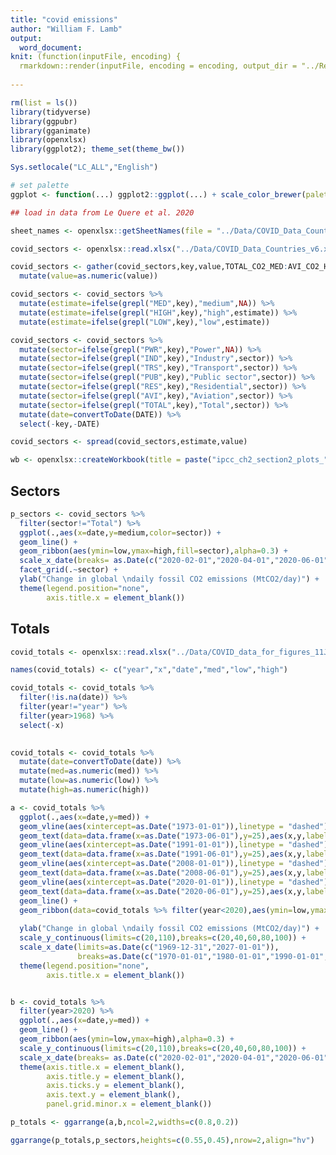 ```yaml
---
title: "covid emissions"
author: "William F. Lamb"
output: 
  word_document:
knit: (function(inputFile, encoding) {
  rmarkdown::render(inputFile, encoding = encoding, output_dir = "../Results") })
  
---
```


```r

rm(list = ls())
library(tidyverse)
library(ggpubr)
library(gganimate)
library(openxlsx)
library(ggplot2); theme_set(theme_bw())

Sys.setlocale("LC_ALL","English")

# set palette
ggplot <- function(...) ggplot2::ggplot(...) + scale_color_brewer(palette="Set2") + scale_fill_brewer(palette="Set2")

## load in data from Le Quere et al. 2020

sheet_names <- openxlsx::getSheetNames(file = "../Data/COVID_Data_Countries_v6.xlsx")

covid_sectors <- openxlsx::read.xlsx("../Data/COVID_Data_Countries_v6.xlsx",sheet="GLOBAL")

covid_sectors <- gather(covid_sectors,key,value,TOTAL_CO2_MED:AVI_CO2_HIGH) %>% 
  mutate(value=as.numeric(value))

covid_sectors <- covid_sectors %>% 
  mutate(estimate=ifelse(grepl("MED",key),"medium",NA)) %>% 
  mutate(estimate=ifelse(grepl("HIGH",key),"high",estimate)) %>% 
  mutate(estimate=ifelse(grepl("LOW",key),"low",estimate))

covid_sectors <- covid_sectors %>% 
  mutate(sector=ifelse(grepl("PWR",key),"Power",NA)) %>% 
  mutate(sector=ifelse(grepl("IND",key),"Industry",sector)) %>% 
  mutate(sector=ifelse(grepl("TRS",key),"Transport",sector)) %>% 
  mutate(sector=ifelse(grepl("PUB",key),"Public sector",sector)) %>% 
  mutate(sector=ifelse(grepl("RES",key),"Residential",sector)) %>% 
  mutate(sector=ifelse(grepl("AVI",key),"Aviation",sector)) %>% 
  mutate(sector=ifelse(grepl("TOTAL",key),"Total",sector)) %>% 
  mutate(date=convertToDate(DATE)) %>% 
  select(-key,-DATE)

covid_sectors <- spread(covid_sectors,estimate,value)

wb <- openxlsx::createWorkbook(title = paste("ipcc_ch2_section2_plots_",Sys.Date()))

```

## Sectors

```r

p_sectors <- covid_sectors %>%
  filter(sector!="Total") %>% 
  ggplot(.,aes(x=date,y=medium,color=sector)) +
  geom_line() +
  geom_ribbon(aes(ymin=low,ymax=high,fill=sector),alpha=0.3) +
  scale_x_date(breaks= as.Date(c("2020-02-01","2020-04-01","2020-06-01")),date_labels = "%b") +
  facet_grid(.~sector) +
  ylab("Change in global \ndaily fossil CO2 emissions (MtCO2/day)") +
  theme(legend.position="none",
        axis.title.x = element_blank())


```
## Totals

```r


covid_totals <- openxlsx::read.xlsx("../Data/COVID_data_for_figures_11June2020.xlsx",sheet="Figure 3")

names(covid_totals) <- c("year","x","date","med","low","high")

covid_totals <- covid_totals %>% 
  filter(!is.na(date)) %>% 
  filter(year!="year") %>% 
  filter(year>1968) %>% 
  select(-x)
  

covid_totals <- covid_totals %>% 
  mutate(date=convertToDate(date)) %>% 
  mutate(med=as.numeric(med)) %>% 
  mutate(low=as.numeric(low)) %>% 
  mutate(high=as.numeric(high))

a <- covid_totals %>% 
  ggplot(.,aes(x=date,y=med)) +
  geom_vline(aes(xintercept=as.Date("1973-01-01")),linetype = "dashed") +
  geom_text(data=data.frame(x=as.Date("1973-06-01"),y=25),aes(x,y,label="1973 Oil\n Crisis"),hjust=0,size=3.5) +
  geom_vline(aes(xintercept=as.Date("1991-01-01")),linetype = "dashed") +
  geom_text(data=data.frame(x=as.Date("1991-06-01"),y=25),aes(x,y,label="1991 Soviet Union\n collapse"),hjust=0,size=3.5) +
  geom_vline(aes(xintercept=as.Date("2008-01-01")),linetype = "dashed") +
  geom_text(data=data.frame(x=as.Date("2008-06-01"),y=25),aes(x,y,label="2008 Global\n financial crisis"),hjust=0,size=3.5) +
  geom_vline(aes(xintercept=as.Date("2020-01-01")),linetype = "dashed") +
  geom_text(data=data.frame(x=as.Date("2020-06-01"),y=25),aes(x,y,label="COVID-19\nPandemic"),hjust=0,size=3.5) +
  geom_line() +
  geom_ribbon(data=covid_totals %>% filter(year<2020),aes(ymin=low,ymax=high),alpha=0.3) +
  
  ylab("Change in global \ndaily fossil CO2 emissions (MtCO2/day)") +
  scale_y_continuous(limits=c(20,110),breaks=c(20,40,60,80,100)) +
  scale_x_date(limits=as.Date(c("1969-12-31","2027-01-01")),
               breaks=as.Date(c("1970-01-01","1980-01-01","1990-01-01","2000-01-01","2010-01-01","2020-01-01")),expand=c(0,0),date_labels = "%Y") +
  theme(legend.position="none",
        axis.title.x = element_blank())


b <- covid_totals %>% 
  filter(year>2020) %>% 
  ggplot(.,aes(x=date,y=med)) +
  geom_line() +
  geom_ribbon(aes(ymin=low,ymax=high),alpha=0.3) +
  scale_y_continuous(limits=c(20,110),breaks=c(20,40,60,80,100)) +
  scale_x_date(breaks= as.Date(c("2020-02-01","2020-04-01","2020-06-01")),date_labels = "%b") +
  theme(axis.title.x = element_blank(),
        axis.title.y = element_blank(),
        axis.ticks.y = element_blank(),
        axis.text.y = element_blank(),
        panel.grid.minor.x = element_blank())

p_totals <- ggarrange(a,b,ncol=2,widths=c(0.8,0.2))

```

```r

ggarrange(p_totals,p_sectors,heights=c(0.55,0.45),nrow=2,align="hv")




```